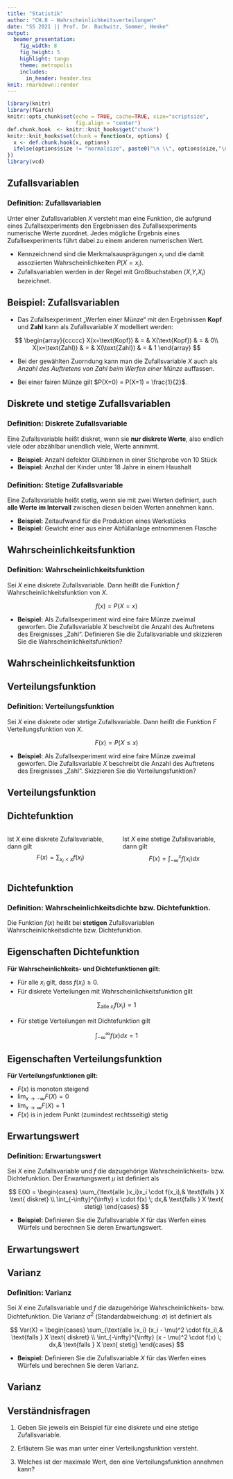 ```yaml
---
title: "Statistik"
author: "CH.8 - Wahrscheinlichkeitsverteilungen"
date: "SS 2021 || Prof. Dr. Buchwitz, Sommer, Henke"
output:
  beamer_presentation:
    fig_width: 8
    fig_height: 5
    highlight: tango
    theme: metropolis
    includes:
      in_header: header.tex
knit: rmarkdown::render
---
```


```r
library(knitr)
library(fGarch)
knitr::opts_chunk$set(echo = TRUE, cache=TRUE, size="scriptsize", 
                      fig.align = "center")
def.chunk.hook  <- knitr::knit_hooks$get("chunk")
knitr::knit_hooks$set(chunk = function(x, options) {
  x <- def.chunk.hook(x, options)
  ifelse(options$size != "normalsize", paste0("\n \\", options$size,"\n\n", x, "\n\n \\normalsize"), x)
})
library(vcd)
```

## Zufallsvariablen

:::{.block}
### Definition: Zufallsvariablen
Unter einer Zufallsvariablen $X$ versteht man eine Funktion, die aufgrund eines Zufallsexperiments den Ergebnissen des Zufallsexperiments numerische Werte zuordnet. Jedes mögliche Ergebnis eines Zufallsexperiments führt dabei zu einem anderen numerischen Wert.
:::

- Kennzeichnend sind die Merkmalsausprägungen $x_i$ und die damit assoziierten Wahrscheinlichkeiten $P(X=x_i)$.
- Zufallsvariablen werden in der Regel mit Großbuchstaben ($X$,$Y$,$X_i$) bezeichnet.

## Beispiel: Zufallsvariablen

- Das Zufallsexperiment „Werfen einer Münze“ mit den Ergebnissen **Kopf** und **Zahl** kann als Zufallsvariable $X$ modelliert werden:

$$
\begin{array}{ccccc}
X(x=\text{Kopf}) & = & X(\text{Kopf}) & = & 0\\
X(x=\text{Zahl}) & = & X(\text{Zahl})  & = & 1
\end{array}
$$

\bigskip
- Bei der gewählten Zuorndung kann man die Zufallsvariable $X$ auch als *Anzahl des Auftretens von Zahl beim Werfen einer Münze* auffassen.

- Bei einer fairen Münze gilt $P(X=0) = P(X=1) = \frac{1}{2}$.

## Diskrete und stetige Zufallsvariablen

:::{.block}
### Definition: Diskrete Zufallsvariable
Eine Zufallsvariable heißt diskret, wenn sie **nur diskrete Werte**, also endlich viele oder abzählbar unendlich viele, Werte annimmt.
:::

- **Beispiel:** Anzahl defekter Glühbirnen in einer Stichprobe von 10 Stück
- **Beispiel:** Anzhal der Kinder unter 18 Jahre in einem Haushalt

:::{.block}
### Definition: Stetige Zufallsvariable
Eine Zufallsvariable heißt stetig, wenn sie mit zwei Werten definiert, auch **alle Werte im Intervall** zwischen diesen beiden Werten annehmen kann.
:::

- **Beispiel:** Zeitaufwand für die Produktion eines Werkstücks
- **Beispiel:** Gewicht einer aus einer Abfüllanlage entnommenen Flasche

## Wahrscheinlichkeitsfunktion

:::{.block}
### Definition: Wahrscheinlichkeitsfunktion
Sei $X$ eine diskrete Zufallsvariable. Dann heißt die Funktion $f$ Wahrscheinlichkeitsfunktion von $X$.

$$f(x) = P(X=x)$$
:::

- **Beispiel:** Als Zufallsexperiment wird eine faire Münze zweimal geworfen. Die Zufallsvariable $X$ beschreibt die Anzahl des Auftretens des Ereignisses „Zahl“.
Definieren Sie die Zufallsvariable und skizzieren Sie die Wahrscheinlichkeitsfunktion?

## Wahrscheinlichkeitsfunktion

\kariert{20}

## Verteilungsfunktion

:::{.block}
### Definition: Verteilungsfunktion
Sei $X$ eine diskrete oder stetige Zufallsvariable. Dann heißt die Funktion $F$ Verteilungsfunktion von $X$.

$$F(x) = P(X \leq x)$$
:::

- **Beispiel:** Als Zufallsexperiment wird eine faire Münze zweimal geworfen. Die Zufallsvariable $X$ beschreibt die Anzahl des Auftretens des Ereignisses „Zahl“.
Skizzieren Sie die Verteilungsfunktion?

## Verteilungsfunktion

\kariert{20}

## Dichtefunktion

:::{.columns}
:::{.column}
Ist $X$ eine diskrete Zufallsvariable, dann gilt
$$
F(x) = \sum_{x_i<x} f(x_i)
$$
:::

:::{.column}
Ist $X$ eine stetige Zufallsvariable, dann gilt
$$
F(x) = \int_{-\infty}^{x} f(x_i) dx
$$
:::
:::

\kariert{13}

## Dichtefunktion

:::{.block}
### Definition: Wahrscheinlichkeitsdichte bzw. Dichtefunktion.
Die Funktion $f(x)$ heißt bei **stetigen** Zufallsvariablen Wahrscheinlichkeitsdichte bzw. Dichtefunktion.
:::

\medskip
\kariert{14}

## Eigenschaften Dichtefunktion

**Für Wahrscheinlichkeits- und Dichtefunktionen gilt:**

- Für alle $x_i$ gilt, dass $f(x_i) \geq 0$.
- Für diskrete Verteilungen mit Wahrscheinlichkeitsfunktion gilt

$$\sum_{\text{alle }x_i} f(x_i) = 1$$

\bigskip
- Für stetige Verteilungen mit Dichtefunktion gilt

$$ \int_{-\infty}^\infty f(x) dx = 1$$

## Eigenschaften Verteilungsfunktion

**Für Verteilungsfunktionen gilt:**

- $F(x)$ is monoton steigend
- $\lim_{x \to -\infty} F(X) = 0$
- $\lim_{x \to \infty} F(X) = 1$
- $F(x)$ is in jedem Punkt (zumindest rechtsseitig) stetig

## Erwartungswert

:::{.block}
### Definition: Erwartungswert
Sei $X$ eine Zufallsvariable und $f$ die dazugehörige Wahrscheinlichkeits- bzw. Dichtefunktion. Der Erwartungswert $\mu$ ist definiert als

$$
E(X) =
\begin{cases}
 \sum_{\text{alle }x_i}x_i \cdot f(x_i),& \text{falls } X \text{ diskret} \\
 \int_{-\infty}^{\infty} x \cdot f(x) \; dx,& \text{falls } X \text{ stetig}
 \end{cases}       
$$
:::

- **Beispiel:** Definieren Sie die Zufallsvariable $X$ für das Werfen eines Würfels und berechnen Sie deren Erwartungswert.

## Erwartungswert

\kariert{20}

## Varianz

:::{.block}
### Definition: Varianz
Sei $X$ eine Zufallsvariable und $f$ die dazugehörige Wahrscheinlichkeits- bzw. Dichtefunktion. Die Varianz $\sigma^2$ (Standardabweichung: $\sigma$) ist definiert als

$$
Var(X) =
\begin{cases}
 \sum_{\text{alle }x_i} (x_i - \mu)^2 \cdot f(x_i),& \text{falls } X \text{ diskret} \\
 \int_{-\infty}^{\infty} (x - \mu)^2 \cdot f(x) \; dx,& \text{falls } X \text{ stetig}
 \end{cases}       
$$
:::

- **Beispiel:** Definieren Sie die Zufallsvariable $X$ für das Werfen eines Würfels und berechnen Sie deren Varianz.

## Varianz

\kariert{20}

## Verständnisfragen

1. Geben Sie jeweils ein Beispiel für eine diskrete und eine stetige Zufallsvariable.

2. Erläutern Sie was man unter einer Verteilungsfunktion versteht.

3. Welches ist der maximale Wert, den eine Verteilungsfunktion annehmen kann?


